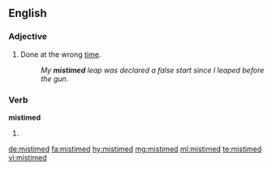 ==English==

===Adjective===
{{en-adj|-}}

# Done at the wrong [[time]].
#: ''My '''mistimed''' leap was declared a false start since I leaped before the gun.''

===Verb===
'''mistimed'''

# {{en-past of|mistime}}

[[de:mistimed]]
[[fa:mistimed]]
[[hy:mistimed]]
[[mg:mistimed]]
[[ml:mistimed]]
[[te:mistimed]]
[[vi:mistimed]]